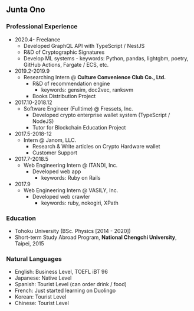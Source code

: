 ## Junta Ono

### Professional Experience

- 2020.4- Freelance
  - Developed GraphQL API with TypeScript / NestJS
  - R&D of Cryptographic Signatures
  - Develop ML systems - keywords: Python, pandas, lightgbm, poetry, GitHub Actions, Fargate / ECS, etc.
- 2019.2-2019.9
  - Researching Intern @ **Culture Convenience Club Co., Ltd.**
    - R&D of recommendation engine
      - keywords: gensim, doc2vec, ranksvm
    - Books Distribution Project
- 2017.10-2018.12
  - Software Engineer (Fulltime) @ Fressets, Inc.
    - Developed crypto enterprise wallet system (TypeScript / NodeJS)
    - Tutor for Blockchain Education Project
- 2017.5-2018-12
  - Intern @ Janom, LLC.
    - Research & Write articles on Crypto Hardware wallet
    - Customer Support
- 2017.7-2018.5
  - Web Engineering Intern @ ITANDI, Inc.
    - Developed web app
      - keywords: Ruby on Rails
- 2017.9
  - Web Engineering Intern @ VASILY, Inc.
    - Developed web crawler
      - keywords: ruby, nokogiri, XPath


### Education

- Tohoku University (BSc. Physics [2014 - 2020])
- Short-term Study Abroad Program, **National Chengchi University**, Taipei, 2015

### Natural Languages

- English: Business Level, TOEFL iBT 96
- Japanese: Native Level
- Spanish: Tourist Level (can order drink / food)
- French: Just started learning on Duolingo
- Korean: Tourist Level
- Chinese: Tourist Level
